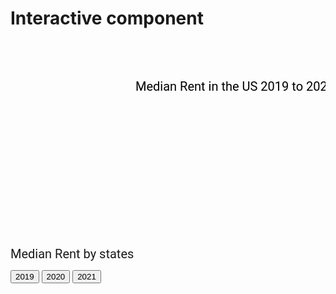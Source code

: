 # Interactive component
<html lang="en">
    
<head>
        <meta charset="utf-8">
        <title></title>
        <script src="https://d3js.org/d3.v4.js"></script>

        <style type ="text/css">

  .line1 {
        fill: none;
        stroke: black;
        stroke-width: 2.0px;
      }
	 
	  
	  #format1{
			  font-size:20px;
			  font-family:Roboto;}
			  
	  #format2{
			  font-size:15px;
			  font-family:Roboto;}
        </style>
		
		
      
    </head>
    
    <body>
    <svg width="800" height="500" id="svg3">
	<text id="format1" x="200" y="80">Median Rent in the US 2019 to 2021</text>
	</svg>
	






<text id="format1" x="200" y="80">Median Rent by states</text>

<!-- Add 2 buttons -->
<button onclick="update(data19)">2019</button>
<button onclick="update(data20)">2020</button>
<button onclick="update(data21)">2021</button>

<!-- Create a div where the graph will take place -->
<div id="my_dataviz"></div>


    
    <script>
      
	  var svg3 = d3.select("#svg3")
      var margin3 = {top: 100, right: 50, bottom: 30, left: 60}
      var width3 =  +svg3.attr("width") - margin3.left - margin3.right
      var height3 = +svg3.attr("height") - margin3.top - margin3.bottom
      var g3 = svg3.append("g").attr("transform", `translate(${margin3.left}, ${margin3.top})`);
      var parseTime = d3.timeParse("%b-%y");
      var xScale3 = d3.scaleTime().range([0, width3]);
      var yScale3 = d3.scaleLinear()
        .domain([700, 3000])
        .range([height3, 0]);
      var line3 = d3.line()
        .x(d => xScale3(d.date))
        .y(d => yScale3(d.high));
      var data3 = 
      [{"date":"Jan-19","high":1270},
{"date":"Feb-19","high":1274},
{"date":"Mar-19","high":1278},
{"date":"Apr-19","high":1283},
{"date":"May-19","high":1288},
{"date":"Jun-19","high":1294},
{"date":"Jul-19","high":1300},
{"date":"Aug-19","high":1304},
{"date":"Sep-19","high":1309},
{"date":"Oct-19","high":1313},
{"date":"Nov-19","high":1316},
{"date":"Dec-19","high":1319},
{"date":"Jan-20","high":1322},
{"date":"Feb-20","high":1326},
{"date":"Mar-20","high":1330},
{"date":"Apr-20","high":1334},
{"date":"May-20","high":1341},
{"date":"Jun-20","high":1344},
{"date":"Jul-20","high":1348},
{"date":"Aug-20","high":1351},
{"date":"Sep-20","high":1359},
{"date":"Oct-20","high":1367},
{"date":"Nov-20","high":1376},
{"date":"Dec-20","high":1390},
{"date":"Jan-21","high":1405},
{"date":"Feb-21","high":1420},
{"date":"Mar-21","high":1439},
{"date":"Apr-21","high":1463},
{"date":"May-21","high":1479.5},
{"date":"Jun-21","high":1502},
{"date":"Jul-21","high":1520},
{"date":"Aug-21","high":1539},
{"date":"Sep-21","high":1554},
{"date":"Oct-21","high":1572.5}];
		
      data3.forEach(function(d) {
            d.date = parseTime(d.date);
      });
     
      xScale3
        .domain(d3.extent(data3, d => d.date));
        
      g3.append("g")
          .attr("transform", `translate(0, ${height3})`)
          .call(d3.axisBottom(xScale3).ticks(18));
      g3.append("g")
          .call(d3.axisLeft(yScale3));
      g3.append("path")
          .datum(data3)
          .attr("class", "line1")
          .attr("fill", "none")
          .attr("d", line3);
		  
	  let totalLength1 = svg3.select('.line1').node().getTotalLength();

	  svg3.select('.line1')
		.attr("stroke-dasharray", totalLength1 + " " + totalLength1)
		.attr("stroke-dashoffset", totalLength1)
		.transition() // Call Transition Method
		.duration(2000) // Set Duration timing (ms)
		.ease(d3.easeLinear) // Set Easing option
		.attr("stroke-dashoffset", 0); 
		
		

    </script>
 
<script>

// create 2 data_set
var data19 = [
{group: "United States", value: 1662.5},
{group: "New York, NY", value: 2743.5},
{group: "Los Angeles-Long Beach-Anaheim, CA", value: 2304.5},
{group: "Chicago, IL", value: 1582.5},
{group: "Dallas-Fort Worth, TX", value: 1403},
{group: "Philadelphia, PA", value: 1550},
{group: "Houston, TX", value: 1350},
{group: "Washington, DC", value: 2053}
];

var data20 = [
{group: "United States", value: 1687.5},
{group: "New York, NY", value: 2659},
{group: "Los Angeles-Long Beach-Anaheim, CA", value: 2322.5},
{group: "Chicago, IL", value: 1583},
{group: "Dallas-Fort Worth, TX", value: 1430},
{group: "Philadelphia, PA", value: 1581},
{group: "Houston, TX", value: 1357},
{group: "Washington, DC", value: 2042.5}];

var data21 = [
{group: "United States", value: 1804},
{group: "New York, NY", value: 2667},
{group: "Los Angeles-Long Beach-Anaheim, CA", value: 2430.5},
{group: "Chicago, IL", value: 1619.5},
{group: "Dallas-Fort Worth, TX", value: 1561.5},
{group: "Philadelphia, PA", value: 1661.5},
{group: "Houston, TX", value: 1434},
{group: "Washington, DC", value: 2090}];    
    
// set the dimensions and margins of the graph
var margin = {top: 30, right: 30, bottom: 70, left: 60},
    width = 660 - margin.left - margin.right,
    height = 400 - margin.top - margin.bottom;

// append the svg object to the body of the page
var svg = d3.select("#my_dataviz")
  .append("svg")
    .attr("width", width + margin.left + margin.right)
    .attr("height", height + margin.top + margin.bottom)
  .append("g")
    .attr("transform",
          "translate(" + margin.left + "," + margin.top + ")");

// X axis
var x = d3.scaleBand()
  .range([ 0, width ])
  .domain(data19.map(function(d) { return d.group; }))
  .padding(0.2);
svg.append("g")
  .attr("transform", "translate(0," + height + ")")
  .call(d3.axisBottom(x))
      .selectAll("text")
    .attr("y", 0)
    .attr("x", 9)
    .attr("dy", ".35em")
    .attr("transform", "rotate(90)")
    .style("text-anchor", "start");

// Add Y axis
var y = d3.scaleLinear()
  .domain([1000, 3000])
  .range([ height, 0]);
svg.append("g")
  .attr("class", "myYaxis")
  .call(d3.axisLeft(y));

// A function that create / update the plot for a given variable:
function update(data) {

  var u = svg.selectAll("rect")
    .data(data)

  u
    .enter()
    .append("rect")
    .merge(u)
    .transition()
    .duration(1000)
      .attr("x", function(d) { return x(d.group); })
      .attr("y", function(d) { return y(d.value); })
      .attr("width", x.bandwidth())
      .attr("height", function(d) { return height - y(d.value); })
      .attr("fill", "#69b3a2")
}

// Initialize the plot with the first dataset
update(data19)

</script>
 
    </body>

</html>